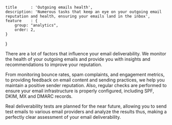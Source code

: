 	title      : 'Outgoing emails health',
	description: 'Numerous tasks that keep an eye on your outgoing email reputation and health, ensuring your emails land in the inbox',
	feature    : {
		group: "analytics",
		order: 2,
	}
}

There are a lot of factors that influence your email deliverability.
We monitor the health of your outgoing emails and provide you with insights
and recommendations to improve your reputation.

From monitoring bounce rates, spam complaints, and engagement metrics,
to providing feedback on email content and sending practices,
we help you maintain a positive sender reputation. Also, regular checks
are performed to ensure your email infrastructure is properly configured,
including SPF, DKIM, MX and DMARC records.

Real deliverability tests are planned for the near future, allowing you to
send test emails to various email providers and analyze the results thus,
making a perfectly clear assessment of your email deliverability.
